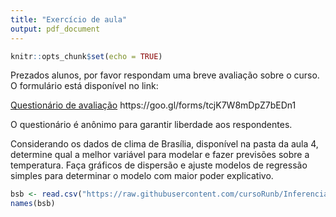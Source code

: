 ```yaml
---
title: "Exercício de aula"
output: pdf_document
---
```


```r
knitr::opts_chunk$set(echo = TRUE)
```


Prezados alunos, por favor respondam uma breve avaliação sobre o curso. O formulário está disponível no link:

[Questionário de avaliação](https://goo.gl/forms/tcjK7W8mDpZ7bEDn1) https://goo.gl/forms/tcjK7W8mDpZ7bEDn1

O questionário é anônimo para garantir liberdade aos respondentes.

Considerando os dados de clima de Brasília, disponível na pasta da aula 4, determine qual a melhor variável para modelar e fazer previsões sobre a temperatura. Faça gráficos de dispersão e ajuste modelos de regressão simples para determinar o modelo com maior poder explicativo.

```r
bsb <- read.csv("https://raw.githubusercontent.com/cursoRunb/Inferencia2018/master/Aula4/climaBsb.csv")
names(bsb)
```

